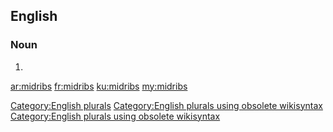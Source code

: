 ==English==

===Noun===
{{head|en}}

# {{plural of|midrib}}

[[Category:English plurals]][[Category:English plurals using obsolete wikisyntax]][[Category:English plurals using obsolete wikisyntax]]

[[ar:midribs]]
[[fr:midribs]]
[[ku:midribs]]
[[my:midribs]]
